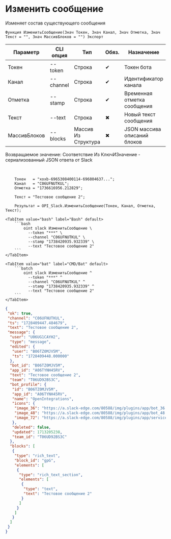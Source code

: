 ﻿---
sidebar_position: 3
---


# Изменить сообщение
 Изменяет состав существующего сообщения



`Функция ИзменитьСообщение(Знач Токен, Знач Канал, Знач Отметка, Знач Текст = "", Знач МассивБлоков = "") Экспорт`

  | Параметр | CLI опция | Тип | Обяз. | Назначение |
  |-|-|-|-|-|
  | Токен | --token | Строка | &#x2714; | Токен бота |
  | Канал | --channel | Строка | &#x2714; | Идентификатор канала |
  | Отметка | --stamp | Строка | &#x2714; | Временная отметка сообщения |
  | Текст | --text | Строка | &#x2716; | Новый текст сообщения |
  | МассивБлоков | --blocks | Массив Из Структура | &#x2716; | JSON массива описаний блоков |

  
  Возвращаемое значение:   Соответствие Из КлючИЗначение - сериализованный JSON ответа от Slack

<br/>




```bsl title="Пример использования для 1С:Предприятие/OneScript"
    Токен   = "xoxb-6965308400114-696804637...";
    Канал   = "C06UFNUTKUL";
    Отметка = "1736616956.212829";

    Текст = "Тестовое сообщение 2";

    Результат = OPI_Slack.ИзменитьСообщение(Токен, Канал, Отметка, Текст);
```
    

 <Tabs>
  
    <TabItem value="bash" label="Bash" default>
        ```bash
            oint slack ИзменитьСообщение \
              --token "***" \
              --channel "C06UFNUTKUL" \
              --stamp "1738420935.932339" \
              --text "Тестовое сообщение 2"
        ```
    </TabItem>
  
    <TabItem value="bat" label="CMD/Bat" default>
        ```batch
            oint slack ИзменитьСообщение ^
              --token "***" ^
              --channel "C06UFNUTKUL" ^
              --stamp "1738420935.932339" ^
              --text "Тестовое сообщение 2"
        ```
    </TabItem>
</Tabs>


```json title="Результат"
{
 "ok": true,
 "channel": "C06UFNUTKUL",
 "ts": "1728409447.484679",
 "text": "Тестовое сообщение 2",
 "message": {
  "user": "U06UG1CAYH2",
  "type": "message",
  "edited": {
   "user": "B06TZ0MJV5M",
   "ts": "1728409448.000000"
  },
  "bot_id": "B06TZ0MJV5M",
  "app_id": "A06TYNH45RV",
  "text": "Тестовое сообщение 2",
  "team": "T06UD92BS3C",
  "bot_profile": {
   "id": "B06TZ0MJV5M",
   "app_id": "A06TYNH45RV",
   "name": "OpenIntegrations",
   "icons": {
    "image_36": "https://a.slack-edge.com/80588/img/plugins/app/bot_36.png",
    "image_48": "https://a.slack-edge.com/80588/img/plugins/app/bot_48.png",
    "image_72": "https://a.slack-edge.com/80588/img/plugins/app/service_72.png"
   },
   "deleted": false,
   "updated": 1713205238,
   "team_id": "T06UD92BS3C"
  },
  "blocks": [
   {
    "type": "rich_text",
    "block_id": "gpG",
    "elements": [
     {
      "type": "rich_text_section",
      "elements": [
       {
        "type": "text",
        "text": "Тестовое сообщение 2"
       }
      ]
     }
    ]
   }
  ]
 }
}
```
